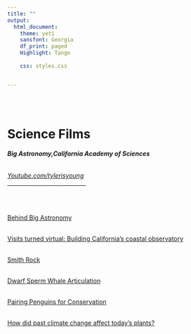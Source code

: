 ```yaml
---
title: ""
output:
  html_document:
    theme: yeti
    sansfont: Georgia
    df_print: paged
    Highlight: Tango
    
    css: styles.css


---
```


<br>
<br>

<h1>**Science Films**</h1>
<h6>***Big Astronomy,California Academy of Sciences***</h6>

*[Youtube.com/tylerisyoung](https://www.youtube.com/tylerisyoung/?target=_blank)   
*
____________________________

<br>
<br>

[Behind Big Astronomy](https://youtube.com/watch?v=O8KxQUVLvCM/?target=_blank)
<br>

<br>
[Visits turned virtual: Building California's coastal observatory](https://https://www.youtube.com/watch?v=jVwHzXTii0M/?target=_blank)
<br>

<br>
[Smith Rock](https://youtube.com/watch?v=CSwuTXZW2sk "Cool Stuff - Click to Watch!")
<br>


<br>
[Dwarf Sperm Whale Articulation](https://youtube.com/watch?v=87p0Vy-iMv0/?target=_blank)
<br>


<br>
[Pairing Penguins for Conservation](https://youtube.com/watch?v=fU7aKHGsxns/?target=_blank)
<br>

<br>
[How did past climate change affect today's plants?](https://youtube.com/watch?v=NsLeiUvfGmE&feature=emb_title/?target=_blank)
<br>
